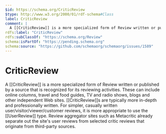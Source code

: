 ```yaml
---
$id: https://schema.org/CriticReview
$type: http://www.w3.org/2000/01/rdf-schema#Class
label: CriticReview
comment: |
  A [[CriticReview]] is a more specialized form of Review written or published by a source that is recognized for its reviewing activities. These can include online columns, travel and food guides, TV and radio shows, blogs and other independent Web sites. [[CriticReview]]s are typically more in-depth and professionally written. For simpler, casually written user/visitor/viewer/customer reviews, it is more appropriate to use the [[UserReview]] type. Review aggregator sites such as Metacritic already separate out the site's user reviews from selected critic reviews that originate from third-party sources.
rdfs:label: "CriticReview"
rdfs:subClassOf: "https://schema.org/Review"
schema:isPartOf: "https://pending.schema.org"
schema:source: "https://github.com/schemaorg/schemaorg/issues/1589"
---
```


# CriticReview

A [[CriticReview]] is a more specialized form of Review written or published by a source that is recognized for its reviewing activities. These can include online columns, travel and food guides, TV and radio shows, blogs and other independent Web sites. [[CriticReview]]s are typically more in-depth and professionally written. For simpler, casually written user/visitor/viewer/customer reviews, it is more appropriate to use the [[UserReview]] type. Review aggregator sites such as Metacritic already separate out the site's user reviews from selected critic reviews that originate from third-party sources.


